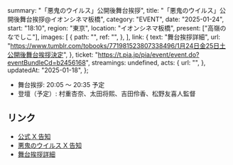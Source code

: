   summary: "「悪鬼のウイルス」公開後舞台挨拶",
  title: "「悪鬼のウイルス」公開後舞台挨拶@イオンシネマ板橋",
  category: "EVENT",
  date: "2025-01-24",
  start: "18:10",
  region: "東京",
  location: "イオンシネマ板橋",
  present: ["高嶺のなでしこ"],
  images: [
    {
      path: "",
      ref: "",
    },
  ],
  link: {
    text: "舞台挨拶詳細",
    url: "https://www.tumblr.com/tobooks/771981523807338496/1月24日金25日土公開後舞台挨拶決定",
  },
  ticket: "https://t.pia.jp/pia/event/event.do?eventBundleCd=b2456168",
  streamings: undefined,
  acts: {
    url: "",
  },
  updatedAt: "2025-01-18",
};

- 舞台挨拶: 20:05 〜 20:35 予定
- 登壇（予定）: 村重杏奈、太田将熙、吉田伶香、松野友喜人監督

## リンク

- [公式 X 告知](https://x.com/takanenofficial/status/1878328569082081545)
- [悪鬼のウイルス X 告知](https://x.com/demonvirus2025/status/1878321008622387516)
- [舞台挨拶詳細](https://www.tumblr.com/tobooks/771981523807338496/1月24日金25日土公開後舞台挨拶決定)
